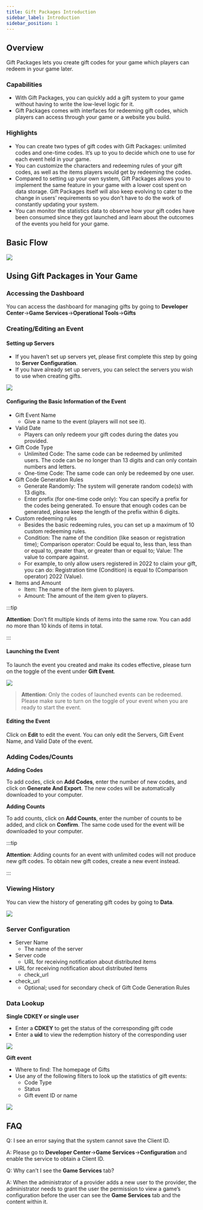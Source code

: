 ```yaml
---
title: Gift Packages Introduction
sidebar_label: Introduction
sidebar_position: 1
---
```


## Overview

Gift Packages lets you create gift codes for your game which players can redeem in your game later.

### Capabilities

- With Gift Packages, you can quickly add a gift system to your game without having to write the low-level logic for it.
- Gift Packages comes with interfaces for redeeming gift codes, which players can access through your game or a website you build.

### Highlights

- You can create two types of gift codes with Gift Packages: unlimited codes and one-time codes. It’s up to you to decide which one to use for each event held in your game.
- You can customize the characters and redeeming rules of your gift codes, as well as the items players would get by redeeming the codes.
- Compared to setting up your own system, Gift Packages allows you to implement the same feature in your game with a lower cost spent on data storage. Gift Packages itself will also keep evolving to cater to the change in users’ requirements so you don’t have to do the work of constantly updating your system.
- You can monitor the statistics data to observe how your gift codes have been consumed since they got launched and learn about the outcomes of the events you held for your game.

## Basic Flow

![](/img/tds-gift/gift01.png)

## Using Gift Packages in Your Game

### Accessing the Dashboard

You can access the dashboard for managing gifts by going to **Developer Center**→**Game Services**→**Operational Tools**→**Gifts**

### Creating/Editing an Event

#### Setting up Servers

- If you haven’t set up servers yet, please first complete this step by going to **Server Configuration**.
- If you have already set up servers, you can select the servers you wish to use when creating gifts.

![](/img/tds-gift/gift02.png)

#### Configuring the Basic Information of the Event

- Gift Event Name
  - Give a name to the event (players will not see it).
- Valid Date
  - Players can only redeem your gift codes during the dates you provided.
- Gift Code Type
  - Unlimited Code: The same code can be redeemed by unlimited users. The code can be no longer than 13 digits and can only contain numbers and letters.
  - One-time Code: The same code can only be redeemed by one user.
- Gift Code Generation Rules
  - Generate Randomly: The system will generate random code(s) with 13 digits.
  - Enter prefix (for one-time code only): You can specify a prefix for the codes being generated. To ensure that enough codes can be generated, please keep the length of the prefix within 6 digits.
- Custom redeeming rules
  - Besides the basic redeeming rules, you can set up a maximum of 10 custom redeeming rules.
  - Condition: The name of the condition (like season or registration time); Comparison operator: Could be equal to, less than, less than or equal to, greater than, or greater than or equal to; Value: The value to compare against.
  - For example, to only allow users registered in 2022 to claim your gift, you can do: Registration time (Condition) is equal to (Comparison operator) 2022 (Value).
- Items and Amount
  - Item: The name of the item given to players.
  - Amount: The amount of the item given to players.

:::tip

**Attention**: Don’t fit multiple kinds of items into the same row. You can add no more than 10 kinds of items in total.

:::

#### Launching the Event

To launch the event you created and make its codes effective, please turn on the toggle of the event under **Gift Event**.

![](/img/tds-gift/gift03.png)

> **Attention**: Only the codes of launched events can be redeemed. Please make sure to turn on the toggle of your event when you are ready to start the event.

#### Editing the Event

Click on **Edit** to edit the event. You can only edit the Servers, Gift Event Name, and Valid Date of the event.

### Adding Codes/Counts

**Adding Codes**

To add codes, click on **Add Codes**, enter the number of new codes, and click on **Generate And Export**. The new codes will be automatically downloaded to your computer.

**Adding Counts**

To add counts, click on **Add Counts**, enter the number of counts to be added, and click on **Confirm**. The same code used for the event will be downloaded to your computer.

:::tip

**Attention**: Adding counts for an event with unlimited codes will not produce new gift codes. To obtain new gift codes, create a new event instead.

:::

### Viewing History

You can view the history of generating gift codes by going to **Data**.

![](/img/tds-gift/gift04.png)

### Server Configuration

- Server Name
  - The name of the server
- Server code
  - URL for receiving notification about distributed items
- URL for receiving notification about distributed items
  - check_url
- check_url
  - Optional; used for secondary check of Gift Code Generation Rules

### Data Lookup

**Single CDKEY or single user**

- Enter a **CDKEY** to get the status of the corresponding gift code
- Enter a **uid** to view the redemption history of the corresponding user

![](/img/tds-gift/gift05.png)

**Gift event**

- Where to find: The homepage of Gifts
- Use any of the following filters to look up the statistics of gift events:
  - Code Type
  - Status
  - Gift event ID or name

![](/img/tds-gift/gift06.png)

## FAQ

Q: I see an error saying that the system cannot save the Client ID.

A: Please go to **Developer Center**→**Game Services**→**Configuration** and enable the service to obtain a Client ID.

Q: Why can’t I see the **Game Services** tab?

A: When the administrator of a provider adds a new user to the provider, the administrator needs to grant the user the permission to view a game’s configuration before the user can see the **Game Services** tab and the content within it.
